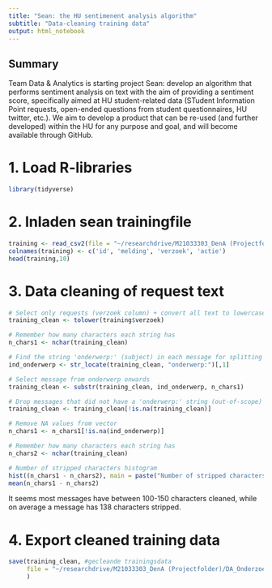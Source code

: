 ```yaml
---
title: "Sean: the HU sentimenent analysis algorithm"
subtitle: "Data-cleaning training data"
output: html_notebook
---
```


## Summary
Team Data & Analytics is starting project Sean: develop an algorithm that performs sentiment analysis on text with the aim of providing a sentiment score, specifically aimed at HU student-related data (STudent Information Point requests, open-ended questions from student questionnaires, HU twitter, etc.). We aim to develop a product that can be re-used (and further developed) within the HU for any purpose and goal, and will become available through GitHub.

# 1. Load R-libraries
```r
library(tidyverse)
```

# 2. Inladen sean trainingfile 
```r
training <- read_csv2(file = "~/researchdrive/M21033303_DenA (Projectfolder)/DA_Onderzoek/2022sean/data_in/Topdesk_datasample10000_tm20220801_desc.csv", col_names = FALSE)
colnames(training) <- c('id', 'melding', 'verzoek', 'actie')
head(training,10)
```

# 3. Data cleaning of request text
```r
# Select only requests (verzoek column) + convert all text to lowercase
training_clean <- tolower(training$verzoek)

# Remember how many characters each string has
n_chars1 <- nchar(training_clean)

# Find the string 'onderwerp:' (subject) in each message for splitting
ind_onderwerp <- str_locate(training_clean, "onderwerp:")[,1]

# Select message from onderwerp onwards
training_clean <- substr(training_clean, ind_onderwerp, n_chars1)

# Drop messages that did not have a 'onderwerp:' string (out-of-scope)
training_clean <- training_clean[!is.na(training_clean)]
```

```r
# Remove NA values from vector
n_chars1 <- n_chars1[!is.na(ind_onderwerp)]

# Remember how many characters each string has
n_chars2 <- nchar(training_clean)

# Number of stripped characters histogram
hist((n_chars1 - n_chars2), main = paste("Number of stripped characters (average is:", round(mean(n_chars1 - n_chars2), 1), "chars)"), xlim = range(1:1000), xlab = "# characters stripped", ylab = "Occurrence", breaks = 100)
mean(n_chars1 - n_chars2)
```
It seems most messages have between 100-150 characters cleaned, while on average a message has 138 characters stripped. 

# 4. Export cleaned training data
```r
save(training_clean, #gecleande trainingsdata
     file = "~/researchdrive/M21033303_DenA (Projectfolder)/DA_Onderzoek/2022sean/data_in/trainingdata"
     )
```

